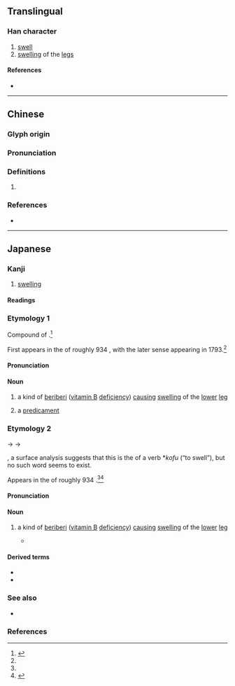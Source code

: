 {{character info}}
==Translingual==

===Han character===
{{Han char|rn=43|rad=尢|as=09|sn=12|four=42011|canj=KUHJG|ids=⿺尢重}}

# [[swell]]
# [[swelling]] of the [[leg]]s

====References====
* {{Han ref|kx=0299.010|dkj=07594|dj=0954.150|hdz=10555.080|uh=5C30|ud=23600|bh=D8D8|bd=55512}}

----

==Chinese==
{{zh-forms}}

===Glyph origin===
{{Han etym}}

===Pronunciation===
{{zh-pron
|m=zhǒng,chòng
|c=zung6,zung2,cung3
|mc=y
|oc=y
|cat=
}}

===Definitions===
{{zh-hanzi}}

# {{rfdef|zh}}

===References===
* {{R:yue:Hanzi}}

----

==Japanese==

===Kanji===
{{ja-kanji|grade=|rs=尢09}}

# [[swelling]]

====Readings====
{{ja-readings
|goon=じゅ<じゆ
|kanon=しょう<しよう
|kun=おめあし, こい<こひ
}}

===Etymology 1===
{{ja-kanjitab|yomi=k|おめあし|alt=瘇}}

Compound of {{com|ja|おめ|tr1=ome|pos1=of unknown meaning|[[足]], [[脚]]|tr2=ashi|t2=[[foot]], [[leg]]}}.<ref name="KDJ">{{R:Kokugo Dai Jiten}}</ref>

First appears in the {{m|ja|和名類聚抄|tr={{w|Wamyō Ruijushō}}}} of roughly 934 {{CE}}, with the later sense appearing in 1793.<ref name="KDJ"/>

====Pronunciation====
{{ja-pron|yomi=k|おめあし}}

====Noun====
{{ja-noun|おめあし}}

# {{lb|ja|sort=こい|archaic|possibly|_|obsolete}} a kind of [[beriberi]] ([[vitamin B]] [[deficiency]]) [[cause#Verb|causing]] [[swelling]] of the [[lower]] [[leg]] {{defdate|since 934}}
#: {{synonyms|ja|尰|tr1=koi|尰足|tr2=koiashi|尰脛|tr3=koizune}}
# {{lb|ja|sort=こい|archaic|possibly|_|obsolete}} a [[predicament]] {{defdate|since 1793}}

===Etymology 2===
{{ja-kanjitab|yomi=k|こい}}

{{IPAchar|/kofi/}} → {{IPAchar|/kowi/}} → {{IPAchar|/koi/}}

{{unk|ja|sort=こい}}, a surface analysis suggests that this is the {{m|ja|連用形|tr=ren'yōkei||continuative or stem form}} of a verb *''kofu'' (“to swell”), but no such word seems to exist.

Appears in the {{m|ja|和名類聚抄|tr={{w|Wamyō Ruijushō}}}} of roughly 934 {{CE}}.<ref name="KDJ"/><ref name="DJS">{{R:Daijisen}}</ref>

====Pronunciation====
{{ja-pron|yomi=k|こい}}

====Noun====
{{ja-noun|こい|hhira=こひ}}

# {{lb|ja|sort=こい|archaic|possibly|_|obsolete}} a kind of [[beriberi]] ([[vitamin B]] [[deficiency]]) [[cause#Verb|causing]] [[swelling]] of the [[lower]] [[leg]]
#* {{RQ:Kagero Nikki}}
#*: {{ja-usex|sort=こい|...木を製りたる男の片%足に'''こゐ'''つきたるに...|...き を つくりたる をとこ の かた%あし に '''こゐ''' つきたる に...|rom=...ki o tsukuritaru otoko no kataashi ni '''koi''' tsukitaru ni...}}
#: {{synonyms|ja|尰|tr1=omeashi|尰足|tr2=koiashi|尰脛|tr3=koizune}}

====Derived terms====
* {{ja-r|尰%足|こい%あし}}
* {{ja-r|尰%脛|こい%ずね}}

===See also===
* {{ja-r|脚%気|かっ%け|[[beriberi]]}}

===References===
<references/>